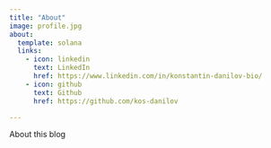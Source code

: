 ```yaml
---
title: "About"
image: profile.jpg
about:
  template: solana
  links:
    - icon: linkedin
      text: LinkedIn
      href: https://www.linkedin.com/in/konstantin-danilov-bio/
    - icon: github
      text: Github
      href: https://github.com/kos-danilov

---
```


About this blog
